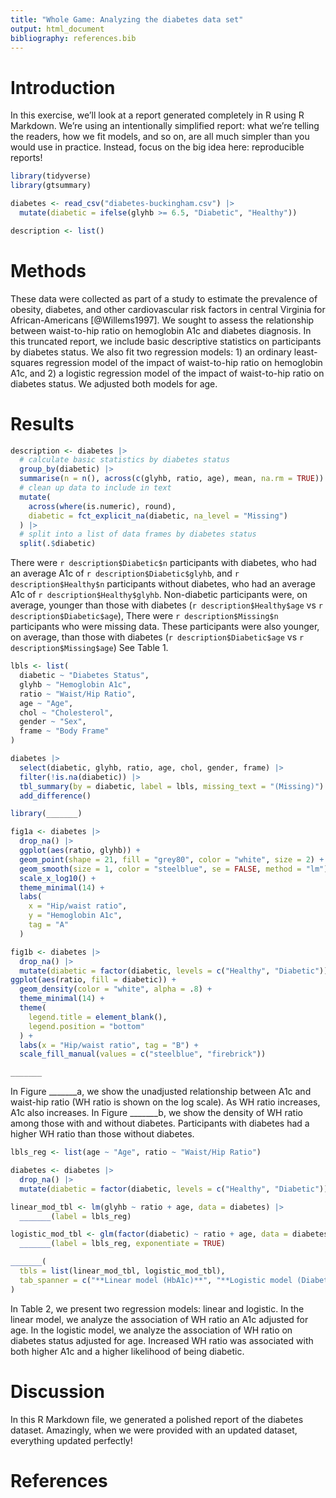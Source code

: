 ```yaml
---
title: "Whole Game: Analyzing the diabetes data set"
output: html_document
bibliography: references.bib
---
```


# Introduction

In this exercise, we'll look at a report generated completely in R using R Markdown.
We're using an intentionally simplified report: what we're telling the readers, how we fit models, and so on, are all much simpler than you would use in practice.
Instead, focus on the big idea here: reproducible reports!

```r
library(tidyverse)
library(gtsummary)
```

```r
diabetes <- read_csv("diabetes-buckingham.csv") |> 
  mutate(diabetic = ifelse(glyhb >= 6.5, "Diabetic", "Healthy"))

description <- list()
```

# Methods

These data were collected as part of a study to estimate the prevalence of obesity, diabetes, and other cardiovascular risk factors in central Virginia for African-Americans [@Willems1997].
We sought to assess the relationship between waist-to-hip ratio on hemoglobin A1c and diabetes diagnosis.
In this truncated report, we include basic descriptive statistics on participants by diabetes status.
We also fit two regression models: 1) an ordinary least-squares regression model of the impact of waist-to-hip ratio on hemoglobin A1c, and 2) a logistic regression model of the impact of waist-to-hip ratio on diabetes status.
We adjusted both models for age.

# Results

```r
description <- diabetes |> 
  # calculate basic statistics by diabetes status
  group_by(diabetic) |> 
  summarise(n = n(), across(c(glyhb, ratio, age), mean, na.rm = TRUE)) |> 
  # clean up data to include in text
  mutate(
    across(where(is.numeric), round),
    diabetic = fct_explicit_na(diabetic, na_level = "Missing")
  ) |> 
  # split into a list of data frames by diabetes status
  split(.$diabetic)
```

There were `r description$Diabetic$n` participants with diabetes, who had an average A1c of `r description$Diabetic$glyhb`, and `r description$Healthy$n` participants without diabetes, who had an average A1c of `r description$Healthy$glyhb`.
Non-diabetic participants were, on average, younger than those with diabetes (`r description$Healthy$age` vs `r description$Diabetic$age`), There were `r description$Missing$n` participants who were missing data.
These participants were also younger, on average, than those with diabetes (`r description$Diabetic$age` vs `r description$Missing$age`) See Table 1.

```r
lbls <- list(
  diabetic ~ "Diabetes Status", 
  glyhb ~ "Hemoglobin A1c",
  ratio ~ "Waist/Hip Ratio", 
  age ~ "Age", 
  chol ~ "Cholesterol", 
  gender ~ "Sex", 
  frame ~ "Body Frame"
)

diabetes |> 
  select(diabetic, glyhb, ratio, age, chol, gender, frame) |> 
  filter(!is.na(diabetic)) |> 
  tbl_summary(by = diabetic, label = lbls, missing_text = "(Missing)") |> 
  add_difference()
```

```r
library(_______)

fig1a <- diabetes |> 
  drop_na() |> 
  ggplot(aes(ratio, glyhb)) + 
  geom_point(shape = 21, fill = "grey80", color = "white", size = 2) + 
  geom_smooth(size = 1, color = "steelblue", se = FALSE, method = "lm") + 
  scale_x_log10() +
  theme_minimal(14) +
  labs(
    x = "Hip/waist ratio",
    y = "Hemoglobin A1c",
    tag = "A"
  )

fig1b <- diabetes |> 
  drop_na() |> 
  mutate(diabetic = factor(diabetic, levels = c("Healthy", "Diabetic"))) |> 
ggplot(aes(ratio, fill = diabetic)) + 
  geom_density(color = "white", alpha = .8) +
  theme_minimal(14) +
  theme(
    legend.title = element_blank(),
    legend.position = "bottom"
  ) +
  labs(x = "Hip/waist ratio", tag = "B") +
  scale_fill_manual(values = c("steelblue", "firebrick"))

_______
```

In Figure \_\_\_\_\_\_\_a, we show the unadjusted relationship between A1c and waist-hip ratio (WH ratio is shown on the log scale).
As WH ratio increases, A1c also increases.
In Figure \_\_\_\_\_\_\_b, we show the density of WH ratio among those with and without diabetes.
Participants with diabetes had a higher WH ratio than those without diabetes.

```r
lbls_reg <- list(age ~ "Age", ratio ~ "Waist/Hip Ratio")

diabetes <- diabetes |> 
  drop_na() |> 
  mutate(diabetic = factor(diabetic, levels = c("Healthy", "Diabetic")))

linear_mod_tbl <- lm(glyhb ~ ratio + age, data = diabetes) |> 
  _______(label = lbls_reg)

logistic_mod_tbl <- glm(factor(diabetic) ~ ratio + age, data = diabetes, family = binomial()) |> 
  _______(label = lbls_reg, exponentiate = TRUE)

_______(
  tbls = list(linear_mod_tbl, logistic_mod_tbl),
  tab_spanner = c("**Linear model (HbA1c)**", "**Logistic model (Diabetes status)**")
)
```

In Table 2, we present two regression models: linear and logistic.
In the linear model, we analyze the association of WH ratio an A1c adjusted for age.
In the logistic model, we analyze the association of WH ratio on diabetes status adjusted for age.
Increased WH ratio was associated with both higher A1c and a higher likelihood of being diabetic.

# Discussion

In this R Markdown file, we generated a polished report of the diabetes dataset.
Amazingly, when we were provided with an updated dataset, everything updated perfectly!

# References
